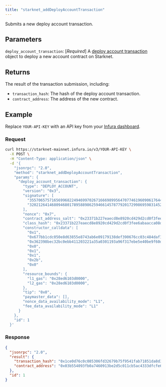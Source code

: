 ```yaml
---
title: "starknet_addDeployAccountTransaction"
---
```



Submits a new deploy account transaction.

## Parameters

`deploy_account_transaction`: [*Required*] A
[deploy account transaction](https://docs.starknet.io/documentation/architecture_and_concepts/Network_Architecture/transactions/#deploy_account_transaction)
object to deploy a new account contract on Starknet.

## Returns

The result of the transaction submission, including:

- `transaction_hash`: The hash of the deploy account transaction.
- `contract_address`: The address of the new contract.

## Example

Replace `YOUR-API-KEY` with an API key from your [Infura dashboard](https://infura.io/dashboard).

### Request

<Tabs>
<TabItem value="cURL">

```bash
curl https://starknet-mainnet.infura.io/v3/YOUR-API-KEY \
  -X POST \
  -H "Content-Type: application/json" \
  -d '{
    "jsonrpc": "2.0",
    "method": "starknet_addDeployAccountTransaction",
    "params": {
      "deploy_account_transaction": {
        "type": "DEPLOY_ACCOUNT",
        "version": "0x3",
        "signature": [
          "3557065757165699682249469970267166698995647077461960906176449260016084767701",
          "3202126414680946801789588986259466145787792017299869598314522555275920413944"
        ],
        "nonce": "0x7",
        "contract_address_salt": "0x23371b227eaecd8e8920cd429d2cd0f3fee6abaacca08d3ab82a7cdd",
        "class_hash": "0x23371b227eaecd8e8920cd429d2cd0f3fee6abaacca08d3ab82a7cdd",
        "constructor_calldata": [
          "0x1",
          "0x677bb1cdc050e8d63855e8743ab6e09179138def390676cc03c484daf112ba1",
          "0x362398bec32bc0ebb411203221a35a0301193a96f317ebe5e40be9f60d15320",
          "0x0",
          "0x1",
          "0x1",
          "0x2b",
          "0x0"
        ],
        "resource_bounds": {
          "l1_gas": "0x28ed6103d0000",
          "l2_gas": "0x28ed6103d0000",
        },
        "tip": "0x0",
        "paymaster_data": [],
        "nonce_data_availability_mode": "L1",
        "fee_data_availability_mode": "L1"
      }
    },
    "id": 1
  }'
```

</TabItem>
</Tabs>

### Response

<Tabs>
<TabItem value="JSON">

```json
{
  "jsonrpc": "2.0",
  "result": {
    "transaction_hash": "0x1ce0d76c0c085306fd32679b75f9541fab71851da8d3e3898a691b49ed8175c",
    "contract_address": "0x03b554093fb0a7460913be2d5c011cb5ac4333dfcfe6125851bcd3f926a3b558"
  },
  "id": 1
}
```

</TabItem>
</Tabs>
